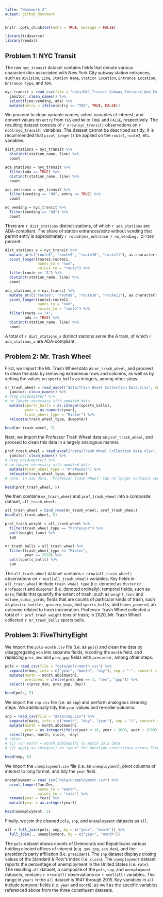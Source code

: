 ```yaml
---
title: "Homework 2"
output: github_document
---
```


```r
knitr::opts_chunk$set(echo = TRUE, message = FALSE)
```

```r
library(tidyverse)
library(readxl)
```

## Problem 1: NYC Transit

The raw `nyc_transit` dataset contains fields that denote various characteristics associated with New York City subway station entrances, such as `Division`, `Line`, `Station Name`, `Station Location`, `Entrance Location`, `Entrance Type`, and `ADA`.

```r
nyc_transit = read_csv(file = "data/NYC_Transit_Subway_Entrance_And_Exit_Data.csv") %>%
  janitor::clean_names() %>%
  select(line:vending, ada) %>%
  mutate(entry = ifelse(entry == "YES", TRUE, FALSE))
```

We proceed to clean variable names; select variables of interest; and convert values on `entry` from `YES` and `NO` to `TRUE` and `FALSE`, respectively. The resulting dataset consists of `r nrow(nyc_transit)` observations on `r ncol(nyc_transit)` variables. The dataset cannot be described as tidy; it is recommended that `pivot_longer()` be applied on the `route1`, `route2`, etc. variables.

```r
dist_stations = nyc_transit %>%
  distinct(station_name, line) %>%
  count

ada_stations = nyc_transit %>%
  filter(ada == TRUE) %>%
  distinct(station_name, line) %>%
  count
```

```r
yes_entrance = nyc_transit %>%
  filter(vending == "NO", entry == TRUE) %>%
  count

no_vending = nyc_transit %>%
  filter(vending == "NO") %>%
  count
```

There are `r dist_stations` distinct stations, of which `r ada_stations` are ADA-compliant. The share of station entrances/exits without vending that permit entry is approximately `r round(yes_entrance / no_vending, 2)*100` percent.

```r
dist_stations_a = nyc_transit %>%
  mutate_at(c("route8", "route9", "route10", "route11"), as.character) %>%
  pivot_longer(route1:route11,
               names_to = "num",
               values_to = "route") %>%
  filter(route == "A") %>%
  distinct(station_name, line) %>%
  count

ada_stations_a = nyc_transit %>%
  mutate_at(c("route8", "route9", "route10", "route11"), as.character) %>%
  pivot_longer(route1:route11,
               names_to = "num",
               values_to = "route") %>%
  filter(route == "A",
         ada == TRUE) %>%
  distinct(station_name, line) %>%
  count
```

A total of `r dist_stations_a` distinct stations serve the A train, of which `r ada_stations_a` are ADA-compliant.

## Problem 2: Mr. Trash Wheel

First, we import the Mr. Trash Wheel data as `mr_trash_wheel`, and proceed to clean the data by removing extraneous rows and columns, as well as by setting the values on `sports_balls` as integers, among other steps.

```r
mr_trash_wheel = read_excel("data/Trash Wheel Collection Data.xlsx", sheet = "Mr. Trash Wheel", range = "A2:N549", col_names = TRUE) %>%
  janitor::clean_names() %>%
# drop_na(dumpster) %>%
# no longer necessary with updated data
  mutate(sports_balls = as.integer(sports_balls),
         year = as.numeric(year),
         trash_wheel_type = "Mister") %>%
  relocate(trash_wheel_type, dumpster)

head(mr_trash_wheel, 5)
```

Next, we import the Professor Trash Wheel data as `prof_trash_wheel`, and proceed to clean this data in a largely analogous manner. 

```r
prof_trash_wheel = read_excel("data/Trash Wheel Collection Data.xlsx", sheet = "Professor Trash Wheel", range = "A2:M96", col_names = TRUE) %>%
  janitor::clean_names() %>%
# drop_na(dumpster) %>%
# no longer necessary with updated data
  mutate(trash_wheel_type = "Professor") %>%
  relocate(trash_wheel_type, dumpster)
# note: in new data, "Professor Trash Wheel" tab no longer contains sports_balls field

head(prof_trash_wheel, 5)
```

We then combine `mr_trash_wheel` and `prof_trash_wheel` into a composite dataset, `all_trash_wheel`.

```r
all_trash_wheel = bind_rows(mr_trash_wheel, prof_trash_wheel)
head(all_trash_wheel, 5)
```

```r
prof_trash_weight = all_trash_wheel %>%
  filter(trash_wheel_type == "Professor") %>% 
  pull(weight_tons) %>%
  sum

mr_trash_balls = all_trash_wheel %>%
  filter(trash_wheel_type == "Mister",
         year == 2020) %>% 
  pull(sports_balls) %>%
  sum
```

The `all_trash_wheel` dataset contains `r nrow(all_trash_wheel)` observations on `r ncol(all_trash_wheel)` variables. Key fields in `all_trash_wheel` include `trash_wheel_type` (i.e. denoted as `Mister` or `Professor`) and `dumpster` (i.e. denoted ordinally); temporal fields, such as `date`; fields that quantify the extent of trash, such as `weight_tons` and `volume_cubic_yards`; fields that are counts of particular kinds of trash, such as `plastic_bottles`, `grocery_bags`, and `sports_balls`; and `homes_powered`, an outcome related to trash incineration. Professor Trash Wheel collected a total of `r prof_trash_weight` tons of trash; in 2020, Mr. Trash Wheel collected `r mr_trash_balls` sports balls.

## Problem 3: FiveThirtyEight

We import the `pols-month.csv` file (i.e. as `pols`) and clean the data by disaggregating `mon` into separate fields, recoding the `month` field, and replacing `prez_dem` and `prez_gop` fields with `president`, among other steps.

```r
pols = read_csv(file = "data/pols-month.csv") %>%
  separate(mon, into = c("year", "month", "day"), sep = "-", convert = TRUE) %>% 
  mutate(month = month.abb[month],
         president = ifelse(prez_dem == 1, "dem", "gop")) %>%
  select(-c(prez_dem, prez_gop, day))

head(pols, 5)
```

We import the `snp.csv` file (i.e. as `snp`) and perform analogous cleaning steps. We additionally tidy the `year` values and re-order columns. 

```r
snp = read_csv(file = "data/snp.csv") %>%
  separate(date, into = c("month", "day", "year"), sep = "/", convert = TRUE) %>% 
  mutate(month = month.abb[month],
         year = as.integer(ifelse(year < 16, year + 2000, year + 1900))) %>%
  select(year, month, close, -day)
# notes: 
# (1) run month = month.abb[month] to match pols data
# (2) apply as.integer() on "year" for datatype consistency across FiveThirtyEight datasets

head(snp, 5)
```

We import the `unemployment.csv` file (i.e. as `unemployment`), pivot columns of interest to long format, and tidy the `year` field.

```r
unemployment = read_csv("data/unemployment.csv") %>%
  pivot_longer(Jan:Dec,
               names_to = "month",
               values_to = "rate") %>%
  rename(year = Year) %>%
  mutate(year = as.integer(year)) 

head(unemployment, 5)
```

Finally, we join the cleaned `pols`, `snp`, and `unemployment` datasets as `all`.

```r
all = full_join(pols, snp, by = c("year", "month")) %>%
  full_join(., unemployment, by = c("year", "month"))
```

The `pols` dataset shows counts of Democrats and Republicans various holding elected offices of interest (e.g. `gov_gop`, `sen_dem`), and the president's party affiliation (i.e. `president`). The `snp` dataset displays closing values of the Standard & Poor's index (i.e. `close`). The `unemployment` dataset reports the percentage of unemployment in the United States (i.e. `rate`). The resulting `all` dataset, a composite of the `pols`, `snp`, and `unemployment` datasets, contains `r nrow(all)` observations on `r ncol(all)` variables. The range in `years` in the `all` dataset is 1947 through 2015. Key variables in `all` include temporal fields (i.e. `year` and `month`), as well as the specific variables referenced above from the three constituent datasets. 